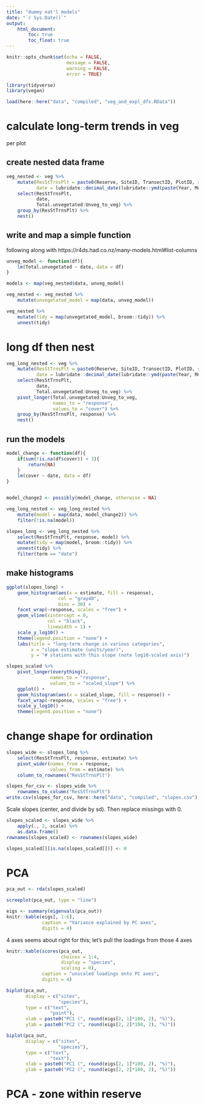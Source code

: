 ```yaml
---
title: "dummy nat'l models"
date: "`r Sys.Date()`"
output: 
    html_document:
        toc: true
        toc_float: true
---
```


```r
knitr::opts_chunk$set(echo = FALSE,
                      message = FALSE,
                      warning = FALSE,
                      error = TRUE)
```

```r
library(tidyverse)
library(vegan)
```

```r
load(here::here("data", "compiled", "veg_and_expl_dfs.RData"))
```

# calculate long-term trends in veg  

per plot


## create nested data frame  

```r
veg_nested <- veg %>% 
    mutate(ResStTrnsPlt = paste0(Reserve, SiteID, TransectID, PlotID, sep = "_"),
           date = lubridate::decimal_date(lubridate::ymd(paste(Year, Month, Day)))) %>% 
    select(ResStTrnsPlt,
           date,
           Total.unvegetated:Unveg_to_veg) %>% 
    group_by(ResStTrnsPlt) %>% 
    nest()
```


## write and map a simple function  

following along with https://r4ds.had.co.nz/many-models.html#list-columns

```r
unveg_model <- function(df){
    lm(Total.unvegetated ~ date, data = df)
}
```

```r
models <- map(veg_nested$data, unveg_model)
```

```r
veg_nested <- veg_nested %>% 
    mutate(unvegetated_model = map(data, unveg_model))
```

```r
veg_nested %>% 
    mutate(tidy = map(unvegetated_model, broom::tidy)) %>% 
    unnest(tidy)
```


# long df then nest

```r
veg_long_nested <- veg %>% 
    mutate(ResStTrnsPlt = paste0(Reserve, SiteID, TransectID, PlotID, sep = "_"),
           date = lubridate::decimal_date(lubridate::ymd(paste(Year, Month, Day)))) %>% 
    select(ResStTrnsPlt,
           date,
           Total.unvegetated:Unveg_to_veg) %>%
    pivot_longer(Total.unvegetated:Unveg_to_veg,
                 names_to = "response",
                 values_to = "cover") %>% 
    group_by(ResStTrnsPlt, response) %>% 
    nest()
```

## run the models  

```r
model_change <- function(df){
    if(sum(!is.na(df$cover)) < 3){
        return(NA)
    }
    lm(cover ~ date, data = df)
}


model_change2 <- possibly(model_change, otherwise = NA)
```


```r
veg_long_nested <- veg_long_nested %>% 
    mutate(model = map(data, model_change2)) %>% 
    filter(!is.na(model))
```

```r
slopes_long <- veg_long_nested %>% 
    select(ResStTrnsPlt, response, model) %>% 
    mutate(tidy = map(model, broom::tidy)) %>% 
    unnest(tidy) %>% 
    filter(term == "date")
```

## make histograms  

```r
ggplot(slopes_long) +
    geom_histogram(aes(x = estimate, fill = response),
                   col = "gray40",
                   bins = 30) +
    facet_wrap(~response, scales = "free") +
    geom_vline(xintercept = 0,
               col = "black",
               linewidth = 1) +
    scale_y_log10() +
    theme(legend.position = "none") +
    labs(title = "long-term change in various categories",
         x = "slope estimate (units/year)",
         y = "# stations with this slope (note log10-scaled axis)")
```

```r
slopes_scaled %>% 
    pivot_longer(everything(),
                names_to = "response",
                values_to = "scaled_slope") %>% 
    ggplot() +
    geom_histogram(aes(x = scaled_slope, fill = response)) +
    facet_wrap(~response, scales = "free") +
    scale_y_log10() +
    theme(legend.position = "none")
```


# change shape for ordination  

```r
slopes_wide <- slopes_long %>% 
    select(ResStTrnsPlt, response, estimate) %>% 
    pivot_wider(names_from = response,
                values_from = estimate) %>% 
    column_to_rownames("ResStTrnsPlt")
```

```r
slopes_for_csv <- slopes_wide %>% 
    rownames_to_column("ResStTrnsPlt")
write.csv(slopes_for_csv, here::here("data", "compiled", "slopes.csv"), row.names = FALSE, na = "")
```


Scale slopes (center, and divide by sd). Then replace missings with 0.  

```r
slopes_scaled <- slopes_wide %>% 
    apply(., 2, scale) %>% 
    as.data.frame()
rownames(slopes_scaled) <- rownames(slopes_wide)

slopes_scaled[][is.na(slopes_scaled[])] <- 0
```

# PCA  

```r
pca_out <- rda(slopes_scaled)
```

```r
screeplot(pca_out, type = "line")
```


```r
eigs <- summary(eigenvals(pca_out))
knitr::kable(eigs[, 1:6],
             caption = "Variance explained by PC axes",
             digits = 4)
```

4 axes seems about right for this; let's pull the loadings from those 4 axes  

```r
knitr::kable(scores(pca_out, 
                    choices = 1:4,
                    display = "species",
                    scaling = 0),
             caption = "unscaled loadings onto PC axes",
             digits = 4)
```

```r
biplot(pca_out,
       display = c("sites",
                   "species"),
       type = c("text",
                "point"),
       xlab = paste0("PC1 (", round(eigs[2, 1]*100, 2), "%)"),
       ylab = paste0("PC2 (", round(eigs[2, 2]*100, 2), "%)"))
```


```r
biplot(pca_out,
       display = c("sites",
                   "species"),
       type = c("text",
                "text"),
       xlab = paste0("PC1 (", round(eigs[2, 1]*100, 2), "%)"),
       ylab = paste0("PC2 (", round(eigs[2, 2]*100, 2), "%)"))
```

# PCA - zone within reserve  


